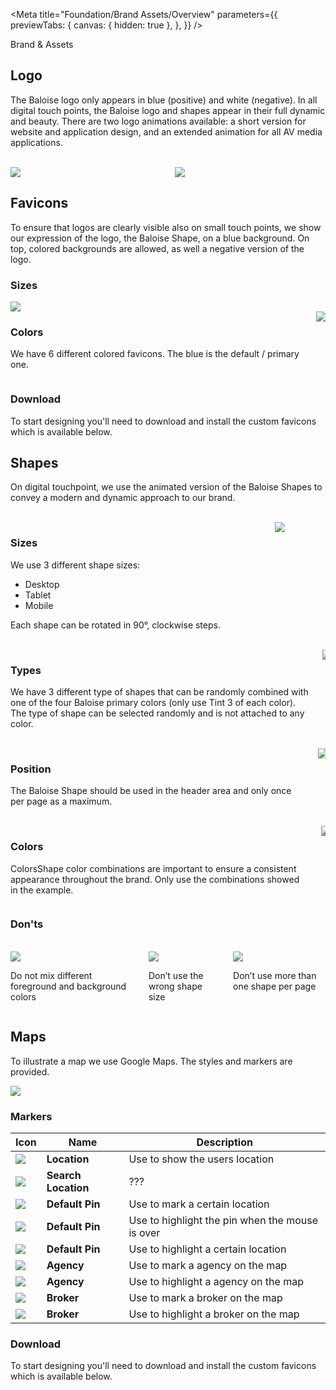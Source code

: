 
<Meta
  title="Foundation/Brand Assets/Overview"
  parameters={{
    previewTabs: {
      canvas: { hidden: true },
    },
  }}
/>

<bal-doc-banner subtitle="Foundation" color="yellow">
  Brand & Assets
</bal-doc-banner>

<bal-doc-lead></bal-doc-lead>

## Logo

The Baloise logo only appears in blue (positive) and white (negative). In all digital touch points,
the Baloise logo and shapes appear in their full dynamic and beauty. There are two logo animations available:
a short version for website and application design, and an extended animation for all AV media applications.


<br />
<div class="columns">
  <div class="column is-6">
    <img src={Logo1} />
  </div>
  <div class="column is-6">
    <img src={Logo2} />
  </div>
</div>

## Favicons

To ensure that logos are clearly visible also on small touch points, we show our expression of the logo,
the Baloise Shape, on a blue background. On top, colored backgrounds are allowed, as well a negative version of the logo.


### Sizes

<img src={FaviconSizes} />

<br />
<div class="columns">
  <div class="column is-4">
    <h3 class="title m-none">Colors</h3>
    <p>We have 6 different colored favicons. The blue is the default / primary one.</p>
  </div>
  <div class="column is-8">
    <img src={FaviconColors} />
  </div>
</div>

### Download

To start designing you'll need to download and install the custom favicons which is available below.

<bal-doc-app>
  <bal-doc-download
    subject="favicons.zip"
    subtitle="Our favicons files"
    link="/assets/download/favicons.zip"
  ></bal-doc-download>
</bal-doc-app>

## Shapes

On digital touchpoint, we use the animated version of the Baloise Shapes to convey a modern and dynamic approach to our brand.


<br />
<div class="columns">
  <div class="column is-4">
    <h3 class="title m-none">Sizes</h3>
    <p>We use 3 different shape sizes:

- Desktop
- Tablet
- Mobile

Each shape can be rotated in 90°, clockwise steps.

</p>
  </div>
  <div class="column is-8">
    <img src={ShapeSizes} />
  </div>
</div>


<br />
<div class="columns">
  <div class="column is-4">
    <h3 class="title m-none">Types</h3>
    <p>
      We have 3 different type of shapes that can be randomly combined with one of the four Baloise primary colors (only
      use Tint 3 of each color). The type of shape can be selected randomly and is not attached to any color.
    </p>
  </div>
  <div class="column is-8">
    <img src={ShapeTypes} />
  </div>
</div>


<br />
<div class="columns">
  <div class="column is-4">
    <h3 class="title m-none">Position</h3>
    <p>The Baloise Shape should be used in the header area and only once per page as a maximum.</p>
  </div>
  <div class="column is-8">
    <img src={ShapePosition} />
  </div>
</div>


<br />
<div class="columns">
  <div class="column is-4">
    <h3 class="title m-none">Colors</h3>
    <p>
      ColorsShape color combinations are important to ensure a consistent appearance throughout the brand. Only use the
      combinations showed in the example.
    </p>
  </div>
  <div class="column is-8">
    <img src={ShapeColors} />
  </div>
</div>

### Don'ts


<br />
<div class="columns">
  <div class="column is-4">
    <img src={ShapeDoNot1} />
    <p>Do not mix different foreground and background colors</p>
  </div>
  <div class="column is-4">
    <img src={ShapeDoNot2} />
    <p>Don’t use the wrong shape size</p>
  </div>
  <div class="column is-4">
    <img src={ShapeDoNot3} />
    <p>Don’t use more than one shape per page</p>
  </div>
</div>

## Maps

To illustrate a map we use Google Maps. The styles and markers are provided.


<img src={Maps} />

### Markers




<table>
  <thead>
    <tr>
      <th>Icon</th>
      <th>Name</th>
      <th>Description</th>
    </tr>
  </thead>
  <tbody>
    <tr>
      <td>
        <img src={MapsLocation} />
      </td>
      <td>
        <b>Location</b>
      </td>
      <td>Use to show the users location</td>
    </tr>
    <tr>
      <td>
        <img src={MapsSearchLocation} />
      </td>
      <td>
        <b>Search Location</b>
      </td>
      <td>???</td>
    </tr>
    <tr>
      <td>
        <img src={MapsDefault} />
      </td>
      <td>
        <b>Default Pin</b>
      </td>
      <td>Use to mark a certain location</td>
    </tr>
    <tr>
      <td>
        <img src={MapsDefaultHover} />
      </td>
      <td>
        <b>Default Pin</b>
      </td>
      <td>Use to highlight the pin when the mouse is over</td>
    </tr>
    <tr>
      <td>
        <img src={MapsDefaultActive} />
      </td>
      <td>
        <b>Default Pin</b>
      </td>
      <td>Use to highlight a certain location</td>
    </tr>
    <tr>
      <td>
        <img src={MapsAgency} />
      </td>
      <td>
        <b>Agency</b>
      </td>
      <td>Use to mark a agency on the map</td>
    </tr>
    <tr>
      <td>
        <img src={MapsAgencyActive} />
      </td>
      <td>
        <b>Agency</b>
      </td>
      <td>Use to highlight a agency on the map</td>
    </tr>
    <tr>
      <td>
        <img src={MapsBroker} />
      </td>
      <td>
        <b>Broker</b>
      </td>
      <td>Use to mark a broker on the map</td>
    </tr>
    <tr>
      <td>
        <img src={MapsBrokerActive} />
      </td>
      <td>
        <b>Broker</b>
      </td>
      <td>Use to highlight a broker on the map</td>
    </tr>
  </tbody>
</table>

### Download

To start designing you'll need to download and install the custom favicons which is available below.

<bal-doc-app>
  <bal-doc-download
    subject="map-markers.zip"
    subtitle="Our map icons"
    link="/assets/download/map-markers.zip"
  ></bal-doc-download>
</bal-doc-app>

<bal-doc-github link="/stories/foundation/brand-assets/00-overview.stories.mdx"></bal-doc-github>
